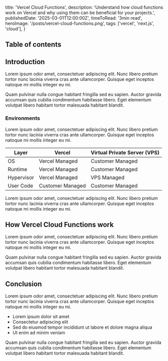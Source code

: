   title: 'Vercel Cloud Functions',
  description: 'Understand how cloud functions work on Vercel and why using them can be beneficial for your projects.',
  publishedDate: '2025-03-01T12:00:00Z',
	timeToRead: '3min read',
	heroImage: '/posts/vercel-cloud-functions.png',
  tags: ['vercel', 'next.js', 'cloud'],
}

## Table of contents

## Introduction

Lorem ipsum odor amet, consectetuer adipiscing elit. Nunc libero pretium tortor nunc lacinia viverra cras ante ullamcorper. Quisque eget inceptos natoque mi mollis integer eu mi.

Quam pulvinar nulla congue habitant fringilla sed eu sapien. Auctor gravida accumsan quis cubilia condimentum habitasse libero. Eget elementum volutpat libero habitant tortor malesuada habitant blandit.

### Environments

Lorem ipsum odor amet, consectetuer adipiscing elit. Nunc libero pretium tortor nunc lacinia viverra cras ante ullamcorper. Quisque eget inceptos natoque mi mollis integer eu mi.

<table>
  <thead>
    <tr>
      <th>Layer</th>
      <th>Vercel</th>
      <th>Virtual Private Server (VPS)</th>
    </tr>
  </thead>
  <tbody>
    <tr>
      <td>OS</td>
      <td>Vercel Managed</td>
      <td>Customer Managed</td>
    </tr>
    <tr>
      <td>Runtime</td>
      <td>Vercel Managed</td>
      <td>Customer Managed</td>
    </tr>
    <tr>
      <td>Hypervisor</td>
      <td>Vercel Managed</td>
      <td>VPS Managed</td>
    </tr>
    <tr>
      <td>User Code</td>
      <td>Customer Managed</td>
      <td>Customer Managed</td>
    </tr>
  </tbody>
</table>

Lorem ipsum odor amet, consectetuer adipiscing elit. Nunc libero pretium tortor nunc lacinia viverra cras ante ullamcorper. Quisque eget inceptos natoque mi mollis integer eu mi.

## How Vercel Cloud Functions work

Lorem ipsum odor amet, consectetuer adipiscing elit. Nunc libero pretium tortor nunc lacinia viverra cras ante ullamcorper. Quisque eget inceptos natoque mi mollis integer eu mi.

Quam pulvinar nulla congue habitant fringilla sed eu sapien. Auctor gravida accumsan quis cubilia condimentum habitasse libero. Eget elementum volutpat libero habitant tortor malesuada habitant blandit.

## Conclusion

Lorem ipsum odor amet, consectetuer adipiscing elit. Nunc libero pretium tortor nunc lacinia viverra cras ante ullamcorper. Quisque eget inceptos natoque mi mollis integer eu mi.

- Lorem ipsum dolor sit amet
- Consectetur adipiscing elit
- Sed do eiusmod tempor incididunt ut labore et dolore magna aliqua
- Ut enim ad minim veniam

Quam pulvinar nulla congue habitant fringilla sed eu sapien. Auctor gravida accumsan quis cubilia condimentum habitasse libero. Eget elementum volutpat libero habitant tortor malesuada habitant blandit.
